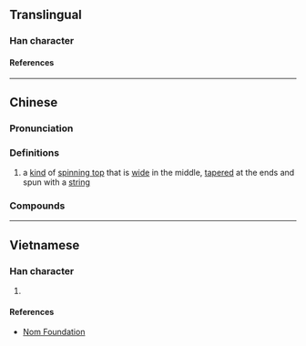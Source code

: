 {{also|嘎}}
{{character info/new}}
==Translingual==

===Han character===
{{Han char|rn=42|rad=小|as=06|sn=9|four=|canj=FKF,XFKF|ids=⿱尖小,⿱⿻丨八夵(G),⿱小夵(H)}}

====References====
{{Han ref|kx=0297.151|dkj=07500|hdz=10564.060|uh=5C1C}}

----

==Chinese==
{{zh-forms|alt=嘎}}

===Pronunciation===
{{zh-pron
|m=gá,er=y
|c=gaa4,gaat3,gaa1
|cat=n
}}

===Definitions===
{{zh-hanzi}}

# a [[kind]] of [[spinning top]] that is [[wide]] in the middle, [[taper]]ed at the ends and spun with a [[string]]

===Compounds===
{{zh-der|尜兒|尜尜|尜尜兒}}

----

==Vietnamese==

===Han character===
{{vi-hantu|rs=小06|[[ca]]}}

# {{rfdef|vi|sort=小06}}

====References====
* [http://nomfoundation.org/common/nom_details.php?codepoint=5c1c Nom Foundation]